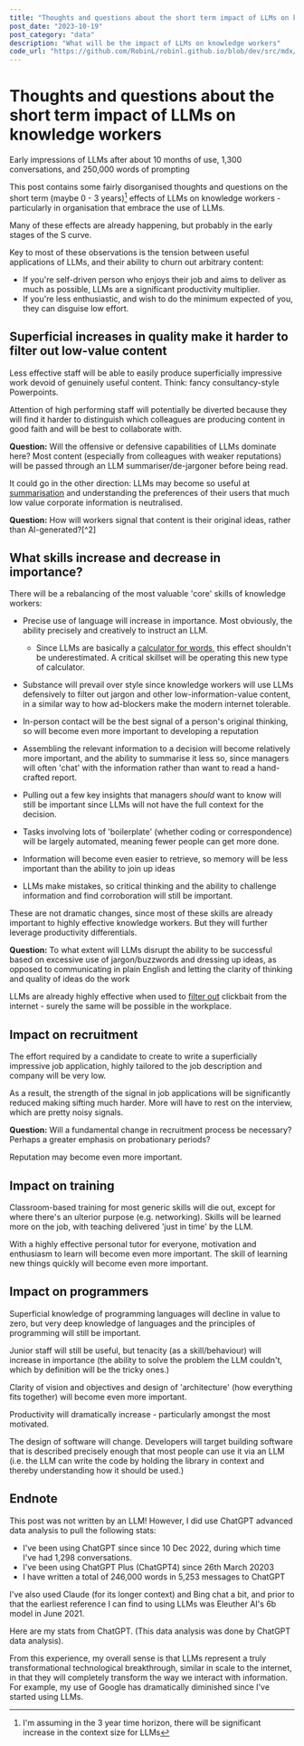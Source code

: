 ```yaml
---
title: "Thoughts and questions about the short term impact of LLMs on knowledge workers"
post_date: "2023-10-19"
post_category: "data"
description: "What will be the impact of LLMs on knowledge workers"
code_url: "https://github.com/RobinL/robinl.github.io/blob/dev/src/mdx/llm_short_term_thoughts_questions.mdx"
---
```





# Thoughts and questions about the short term impact of LLMs on knowledge workers

<Subtitle>Early impressions of LLMs after about 10 months of use, 1,300 conversations, and 250,000 words of prompting</Subtitle>

This post contains some fairly disorganised thoughts and questions on the short term (maybe 0 - 3 years)[^1] effects of LLMs on knowledge workers - particularly in organisation that embrace the use of LLMs.

[^1]: I'm assuming in the 3 year time horizon, there will be significant increase in the context size for LLMs

Many of these effects are already happening, but probably in the early stages of the S curve.

Key to most of these observations is the tension between useful applications of LLMs, and their ability to churn out arbitrary content:
- If you're self-driven person who enjoys their job and aims to deliver as much as possible, LLMs are a significant productivity multiplier.
- If you're less enthusiastic, and wish to do the minimum expected of you, they can disguise low effort.


## Superficial increases in quality make it harder to filter out low-value content

Less effective staff will be able to easily produce superficially impressive work devoid of genuinely useful content.  Think: fancy consultancy-style Powerpoints.

Attention of high performing staff will potentially be diverted because they will find it harder to distinguish which colleagues are producing content in good faith and will be best to collaborate with.

<div class="bg-gray-100 p-4 rounded-md shadow-sm">
  <strong>Question:</strong> Will the offensive or defensive capabilities of LLMs dominate here? Most content (especially from colleagues with weaker reputations) will be passed through an LLM summariser/de-jargoner before being read.
</div>

It could go in the other direction:  LLMs may become so useful at [summarisation](https://www.sebastianmellen.com/post/2023/the-killer-use-case-for-llms-is-summarization/) and understanding the preferences of their users that much low value corporate information is neutralised.

<div class="bg-gray-100 p-4 rounded-md shadow-sm">
  <strong>Question:</strong> How will workers signal that content is their original ideas, rather than AI-generated?[^2]
</div>

[^2]: It's more subtle than 'an AI was not used in the production of the work', since the AI may genuinely enhance the content e.g. by proofreading and making suggestions.  But since AI [rarely generates unique insights](https://www.sebastianmellen.com/post/2023/the-killer-use-case-for-llms-is-summarization/), it's less good for generating ideas and strategies.


## What skills increase and decrease in importance?

There will be a rebalancing of the most valuable 'core' skills of knowledge workers:

- Precise use of language will increase in importance.  Most obviously, the ability precisely and creatively to instruct an LLM.

  - Since LLMs are basically a [calculator for words](https://simonwillison.net/2023/Apr/2/calculator-for-words/), this effect shouldn't be underestimated.  A critical skillset will be operating this new type of calculator.

- Substance will prevail over style since knowledge workers will use LLMs defensively to filter out jargon and other low-information-value content, in a similar way to how ad-blockers make the modern internet tolerable.
- In-person contact will be the best signal of a person's original thinking, so will become even more important to developing a reputation
- Assembling the relevant information to a decision will become relatively more important, and the ability to summarise it less so, since managers will often 'chat' with the information rather than want to read a hand-crafted report.
- Pulling out a few key insights that managers _should_ want to know will still be important since LLMs will not have the full context for the decision.
- Tasks involving lots of 'boilerplate' (whether coding or correspondence) will be largely automated, meaning fewer people can get more done.
- Information will become even easier to retrieve, so memory will be less important than the ability to join up ideas
- LLMs make mistakes, so critical thinking and the ability to challenge information and find corroboration will still be important.

These are not dramatic changes, since most of these skills are already important to highly effective knowledge workers.  But they will further leverage productivity differentials.

<div class="bg-gray-100 p-4 rounded-md shadow-sm">
  <strong>Question:</strong> To what extent will LLMs disrupt the ability to be successful based on excessive use of jargon/buzzwords and dressing up ideas, as opposed to communicating in plain English and letting the clarity of thinking and quality of ideas do the work
</div>

LLMs are already highly effective when used to [filter out](https://www.newsminimalist.com/) clickbait from the internet - surely the same will be possible in the workplace.

## Impact on recruitment

The effort required by a candidate to create to write a superficially impressive job application, highly tailored to the job description and company will be very low.

As a result, the strength of the signal in job applications will be significantly reduced making sifting much harder. More will have to rest on the interview, which are pretty noisy signals.

<div class="bg-gray-100 p-4 rounded-md shadow-sm">
  <strong>Question:</strong> Will a fundamental change in recruitment process be necessary? Perhaps a greater emphasis on probationary periods?
</div>

Reputation may become even more important.

## Impact on training

Classroom-based training for most generic skills will die out, except for where there's an ulterior purpose (e.g. networking).  Skills will be learned more on the job, with teaching delivered 'just in time' by the LLM.

With a highly effective personal tutor for everyone, motivation and enthusiasm to learn will become even more important.  The skill of learning new things quickly will become even more important.

## Impact on programmers

Superficial knowledge of programming languages will decline in value to zero, but very deep knowledge of languages and the principles of programming will still be important.

Junior staff will still be useful, but tenacity (as a skill/behaviour) will increase in importance (the ability to solve the problem the LLM couldn't, which by definition will be the tricky ones.)

Clarity of vision and objectives and design of 'architecture' (how everything fits together) will become even more important.

Productivity will dramatically increase - particularly amongst the most motivated.

The design of software will change.  Developers will target building software that is described precisely enough that most people can use it via an LLM (i.e. the LLM can write the code by holding the library in context and thereby understanding how it should be used.)

## Endnote

This post was not written by an LLM!  However, I did use ChatGPT advanced data analysis to pull the following stats:

- I've been using ChatGPT since since 10 Dec 2022, during which time I've had 1,298 conversations.
- I've been using ChatGPT Plus (ChatGPT4) since 26th March 20203
- I have written a total of 246,000 words in 5,253 messages to ChatGPT

I've also used Claude (for its longer context) and Bing chat a bit, and prior to that the earliest reference I can find to using LLMs was Eleuther AI's 6b model in June 2021.

Here are my stats from ChatGPT.  (This data analysis was done by ChatGPT data analysis).

<VegaLite spec={chart} />

From this experience, my overall sense is that LLMs represent a truly transformational technological breakthrough, similar in scale to the internet, in that they will completely transform the way we interact with information.  For example, my use of Google has dramatically diminished since I've started using LLMs.